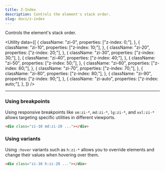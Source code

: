 ```yaml
---
title: Z-Index
description: Controls the element's stack order.
slug: docs/z-index
---
```


Controls the element's stack order.

<Utility
  data={[
    {
      className: "zi-0",
      properties: ["z-index: 0;"],
    },
    {
      className: "zi-10",
      properties: ["z-index: 10;"],
    },
    {
      className: "zi-20",
      properties: ["z-index: 20;"],
    },
    {
      className: "zi-30",
      properties: ["z-index: 30;"],
    },
    {
      className: "zi-40",
      properties: ["z-index: 40;"],
    },
    {
      className: "zi-50",
      properties: ["z-index: 50;"],
    },
    {
      className: "zi-60",
      properties: ["z-index: 60;"],
    },
    {
      className: "zi-70",
      properties: ["z-index: 70;"],
    },
    {
      className: "zi-80",
      properties: ["z-index: 80;"],
    },
    {
      className: "zi-90",
      properties: ["z-index: 90;"],
    },
    {
      className: "zi-auto",
      properties: ["z-index: auto;"],
    },
  ]}
/>

---

### Using breakpoints

Using responsive breakpoints like `sm:zi-*`, `md:zi-*`, `lg:zi-*`, and `xxl:zi-*` allows targeting specific utilities in different viewports.

```html "md:zi-20"
<div class="zi-10 md:zi-20 ..."></div>
```

### Using variants

Using `:hover` variants such as `h:zi-*` allows you to override elements and change their values when hovering over them.

```html "h:zi-20"
<div class="zi-10 h:zi-20 ..."></div>
```

